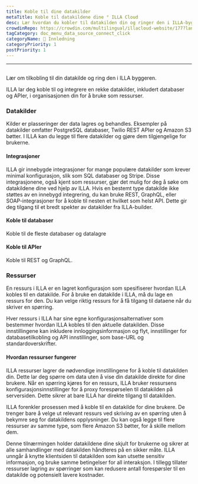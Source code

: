 ```yaml
---
title: Koble til dine datakilder
metaTitle: Koble til datakildene dine ° ILLA Cloud
desc: Lær hvordan du kobler til datakilden din og ringer den i ILLA-byggeren for å få tilgang til og manipulere data i applikasjonene dine.
crowdinRepo: https://crowdin.com/multilingual/illacloud-website/177?languages=no&filter=basic&value=0
tagCategory: doc_menu_data_source_connect_click
categoryName: 👋 Innledning
categoryPriority: 1
postPriority: 1
---
```


* * *

## <h2 hidden>Koble til datakildene dine (Oppgjør)</h2>

Lær om tilkobling til din datakilde og ring den i ILLA byggeren.

ILLA lar deg koble til og integrere en rekke datakilder, inkludert databaser og APIer, i organisasjonen din for å bruke som ressurser.

### Datakilder

Kilder er plasseringer der data lagres og behandles. Eksempler på datakilder omfatter PostgreSQL databaser, Twilio REST APIer og Amazon S3 bøtter. I ILLA kan du legge til flere datakilder og gjøre dem tilgjengelige for brukerne.

#### Integrasjoner

ILLA gir innebygde integrasjoner for mange populære datakilder som krever minimal konfigurasjon, slik som SQL databaser og Stripe. Disse integrasjonene, også kjent som ressurser, gjør det mulig for deg å søke om datakildene dine ved hjelp av ILLA. Hvis en bestemt type datakilde ikke støttes av en innebygd integrering, du kan bruke REST, GraphQL, eller SOAP-integrasjoner for å koble til nesten et hvilket som helst API. Dette gir deg tilgang til et bredt spekter av datakilder fra ILLA-builder.

#### Koble til databaser

Koble til de fleste databaser og datalagre

#### Koble til APIer

Koble til REST og GraphQL.

### Ressurser

En ressurs i ILLA er en lagret konfigurasjon som spesifiserer hvordan ILLA kobles til en datakilde. For å bruke en datakilde i ILLA, må du lage en ressurs for den. Du kan velge riktig ressurs for å få tilgang til dataene når du skriver en spørring.

Hver ressurs i ILLA har sine egne konfigurasjonsalternativer som bestemmer hvordan ILLA kobles til den aktuelle datakilden. Disse innstillingene kan inkludere innloggingsinformasjon og flyt, innstillinger for databasetilkobling og API innstillinger, som base-URL og standardoverskrifter.

#### Hvordan ressurser fungerer

ILLA ressurser lagrer de nødvendige innstillingene for å koble til datakilden din. Dette lar deg spørre om data uten å vise din datakilde direkte for dine brukere. Når en spørring kjøres for en ressurs, ILLA bruker ressursens konfigurasjonsinnstillinger for å proxy forespørselen til datakilden på serversiden. Dette sikrer at bare ILLA har direkte tilgang til datakilden.

ILLA forenkler prosessen med å koble til en datakilde for dine brukere. De trenger bare å velge ut relevant ressurs ved skriving av en spørring uten å bekymre seg for datakildens opplysninger. Du kan også legge til flere ressurser av samme type, som flere Amazon S3 bøtter, for å skille mellom dem.

Denne tilnærmingen holder datakildene dine skjult for brukerne og sikrer at alle samhandlinger med datakilden håndteres på en sikker måte. ILLA unngår å knytte klientsiden til datakilden som kan utsette sensitiv informasjon, og bruke samme betingelser for all interaksjon. I tillegg tillater ressurser lagring av spørringer som kan redusere antall forespørsler til en datakilde og potensielt lavere kostnader.
